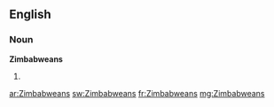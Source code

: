 ==English==

===Noun===
'''Zimbabweans'''

# {{plural of|[[Zimbabwean]]}}

[[ar:Zimbabweans]]
[[sw:Zimbabweans]]
[[fr:Zimbabweans]]
[[mg:Zimbabweans]]